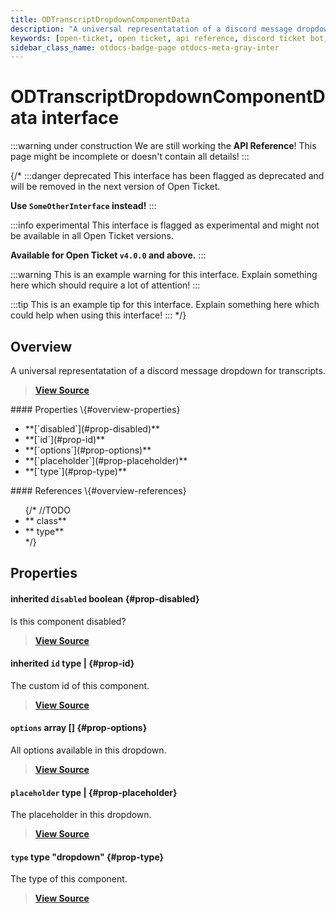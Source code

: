 ```yaml
---
title: ODTranscriptDropdownComponentData
description: "A universal representatation of a discord message dropdown for transcripts."
keywords: [open-ticket, open ticket, api reference, discord ticket bot, interface]
sidebar_class_name: otdocs-badge-page otdocs-meta-gray-inter
---
```

<head>
    <link rel="apple-touch-icon" href="/img/logo_vertical.png"/>
</head>

# ODTranscriptDropdownComponentData <M color="gray">interface</M>

:::warning under construction
We are still working the **API Reference**! This page might be incomplete or doesn't contain all details!
:::

{/*
:::danger deprecated
This interface has been flagged as deprecated and will be removed in the next version of Open Ticket.

**Use `SomeOtherInterface` instead!**
:::

:::info experimental
This interface is flagged as experimental and might not be available in all Open Ticket versions.

**Available for Open Ticket `v4.0.0` and above.**
:::

:::warning
This is an example warning for this interface. Explain something here which should require a lot of attention!
:::

:::tip
This is an example tip for this interface. Explain something here which could help when using this interface!
:::
*/}

## Overview
A universal representatation of a discord message dropdown for transcripts.

> [**View Source**](https://otgithub.dj-dj.be/tree/main/src/core/api/openticket/transcript.ts#L606)

<FlexHorizontal>
<div style={{width:"50%"}} className="otdocs-flex-mobile-width">
    #### Properties \{#overview-properties}
    <ul>
        <li>**[`disabled`](#prop-disabled)**</li>
        <li>**[`id`](#prop-id)**</li>
        <li>**[`options`](#prop-options)**</li>
        <li>**[`placeholder`](#prop-placeholder)**</li>
        <li>**[`type`](#prop-type)**</li>
    </ul>
</div>
<div style={{width:"50%"}} className="otdocs-flex-mobile-width">
    #### References \{#overview-references}
    <ul>
        {/*
        //TODO
        <li>**<code><ApiUrl url="class:ODId" label="api.ODId"/></code> <M color="purple">class</M>**</li>
        <li>**<code><ApiUrl url="type:ODExampleType" label="api.ODExampleType"/></code> <M color="brown">type</M>**</li>
        */}
    </ul>
</div>
</FlexHorizontal>

## Properties
<Divider></Divider>
#### <C color="red">inherited</C> `disabled` <M color="red">boolean</M> <ApiBlock><ApiUrl url="js:boolean" label="boolean"/></ApiBlock> \{#prop-disabled}
Is this component disabled?

> [**View Source**](https://otgithub.dj-dj.be/tree/main/src/core/api/openticket/transcript.ts#L580)

<Divider></Divider>
#### <C color="brown">inherited</C> `id` <M color="brown">type</M> <ApiBlock><ApiUrl url="js:null" label="null"/>|<ApiUrl url="js:string" label="string"/></ApiBlock> \{#prop-id}
The custom id of this component.

> [**View Source**](https://otgithub.dj-dj.be/tree/main/src/core/api/openticket/transcript.ts#L578)

<Divider></Divider>
#### `options` <M color="pink">array</M> <ApiBlock><ApiUrl url="interface:ODTranscriptDropdownComponentOptionData" label="api.ODTranscriptDropdownComponentOptionData"/>[]</ApiBlock> \{#prop-options}
All options available in this dropdown.

> [**View Source**](https://otgithub.dj-dj.be/tree/main/src/core/api/openticket/transcript.ts#L612)

<Divider></Divider>
#### `placeholder` <M color="brown">type</M> <ApiBlock><ApiUrl url="js:null" label="null"/>|<ApiUrl url="js:string" label="string"/></ApiBlock> \{#prop-placeholder}
The placeholder in this dropdown.

> [**View Source**](https://otgithub.dj-dj.be/tree/main/src/core/api/openticket/transcript.ts#L610)

<Divider></Divider>
#### `type` <M color="brown">type</M> <ApiBlock>"dropdown"</ApiBlock> \{#prop-type}
The type of this component.

> [**View Source**](https://otgithub.dj-dj.be/tree/main/src/core/api/openticket/transcript.ts#L608)

<Divider></Divider>
